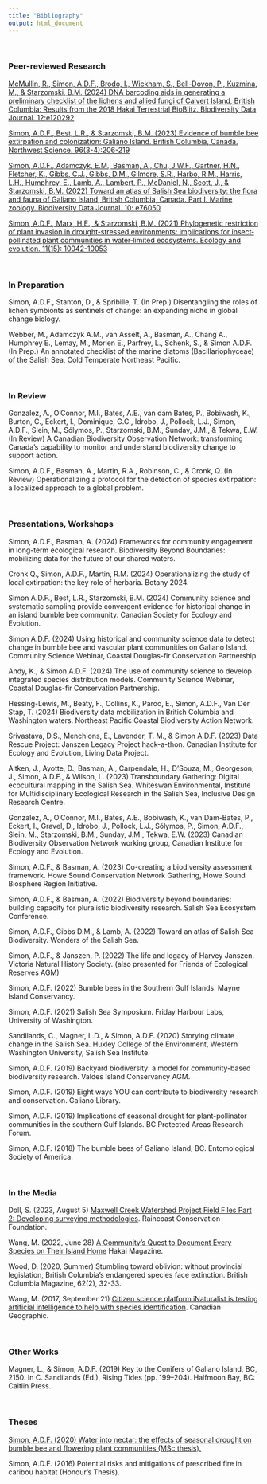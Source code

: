 ```yaml
---
title: "Bibliography"
output: html_document
---
```



\

### <b>Peer-reviewed Research</b> 

[McMullin, R., Simon, A.D.F., Brodo, I., Wickham, S., Bell-Doyon, P., Kuzmina, M., & Starzomski, B.M. (2024) DNA barcoding aids in generating a preliminary checklist of the lichens and allied fungi of Calvert Island, British Columbia: Results from the 2018 Hakai Terrestrial BioBlitz. Biodiversity Data Journal. 12:e120292](https://doi.org/10.3897/BDJ.12.e120292)

[Simon, A.D.F., Best, L.R., & Starzomski, B.M. (2023) Evidence of bumble bee extirpation and colonization: Galiano Island, British Columbia, Canada. Northwest Science. 96(3-4):206-219](https://doi.org/10.3955/046.096.0305)

[Simon, A.D.F., Adamczyk, E.M., Basman, A., Chu, J.W.F., Gartner, H.N., Fletcher, K., Gibbs, C.J., Gibbs, D.M., Gilmore, S.R., Harbo, R.M., Harris, L.H., Humphrey, E., Lamb, A., Lambert, P., McDaniel, N., Scott, J., & Starzomski, B.M. (2022) Toward an atlas of Salish Sea biodiversity: the flora and fauna of Galiano Island, British Columbia, Canada. Part I. Marine zoology. Biodiversity Data Journal. 10: e76050](https://doi.org/10.3897/BDJ.10.e76050)

[Simon, A.D.F., Marx, H.E., & Starzomski, B.M. (2021) Phylogenetic restriction of plant invasion in drought-stressed environments: implications for insect‐pollinated plant communities in water‐limited ecosystems. Ecology and evolution. 11(15): 10042-10053](https://doi.org/10.1002/ece3.7776)

\

### <b>In Preparation</b>

Simon, A.D.F., Stanton, D., & Spribille, T. (In Prep.) Disentangling the roles of lichen symbionts as sentinels of change: an expanding niche in global change biology.

Webber, M., Adamczyk A.M., van Asselt, A., Basman, A., Chang A., Humphrey E., Lemay, M., Morien E., Parfrey, L., Schenk, S., & Simon A.D.F. (In Prep.) An annotated checklist of the marine diatoms (Bacillariophyceae) of the Salish Sea, Cold Temperate Northeast Pacific.

\

### <b>In Review</b>

Gonzalez, A., O’Connor, M.I., Bates, A.E., van dam Bates, P., Bobiwash, K., Burton, C., Eckert, I., Dominique, G.C., Idrobo, J., Pollock, L.J., Simon, A.D.F., Slein, M., Sólymos, P., Starzomski, B.M., Sunday, J.M., & Tekwa, E.W. (In Review) A Canadian Biodiversity Observation Network: transforming Canada’s capability to monitor and understand biodiversity change to support action.

Simon, A.D.F., Basman, A., Martin, R.A., Robinson, C., & Cronk, Q. (In Review) Operationalizing a protocol for the detection of species extirpation: a localized approach to a global problem.

\

### <b>Presentations, Workshops</b>

Simon, A.D.F., Basman, A. (2024) Frameworks for community engagement in long-term ecological research. Biodiversity Beyond Boundaries: mobilizing data for the future of our shared waters.

Cronk Q., Simon, A.D.F., Martin, R.M. (2024) Operationalizing the study of local extirpation: the key role of herbaria. Botany 2024.

Simon A.D.F., Best, L.R., Starzomski, B.M. (2024) Community science and systematic sampling provide convergent evidence for historical change in an island bumble bee community. Canadian Society for Ecology and Evolution.

Simon A.D.F. (2024) Using historical and community science data to detect change in bumble bee and vascular plant communities on Galiano Island. Community Science Webinar, Coastal Douglas-fir Conservation Partnership.

Andy, K., & Simon A.D.F. (2024) The use of community science to develop integrated species distribution models. Community Science Webinar, Coastal Douglas-fir Conservation Partnership.

Hessing-Lewis, M., Beaty, F., Collins, K., Paroo, E., Simon, A.D.F., Van Der Stap, T. (2024) Biodiversity data mobilization in British Columbia and Washington waters. Northeast Pacific Coastal Biodiversity Action Network.

Srivastava, D.S., Menchions, E., Lavender, T. M., & Simon A.D.F. (2023) Data Rescue Project: Janszen Legacy Project hack-a-thon. Canadian Institute for Ecology and Evolution, Living Data Project.

Aitken, J., Ayotte, D., Basman, A., Carpendale, H., D'Souza, M., Georgeson, J., Simon, A.D.F., & Wilson, L. (2023) Transboundary Gathering: Digital ecocultural mapping in the Salish Sea. Whiteswan Environmental, Institute for Multidisciplinary Ecological Research in the Salish Sea, Inclusive Design Research Centre.

Gonzalez, A., O'Connor, M.I., Bates, A.E., Bobiwash, K., van Dam-Bates, P., Eckert, I., Gravel, D., Idrobo, J., Pollock, L.J., Sólymos, P., Simon, A.D.F., Slein, M., Starzomski, B.M., Sunday, J.M., Tekwa, E.W. (2023) Canadian Biodiversity Observation Network working group, Canadian Institute for Ecology and Evolution.

Simon, A.D.F., & Basman, A. (2023) Co-creating a biodiversity assessment framework. Howe Sound Conservation Network Gathering, Howe Sound Biosphere Region Initiative.

Simon, A.D.F., & Basman, A. (2022) Biodiversity beyond boundaries: building capacity for pluralistic biodiversity research. Salish Sea Ecosystem Conference.

Simon, A.D.F., Gibbs D.M., & Lamb, A. (2022) Toward an atlas of Salish Sea Biodiversity. Wonders of the Salish Sea.

Simon, A.D.F., & Janszen, P. (2022) The life and legacy of Harvey Janszen. Victoria Natural History Society. (also presented for Friends of Ecological Reserves AGM)

Simon, A.D.F. (2022) Bumble bees in the Southern Gulf Islands. Mayne Island Conservancy.

Simon, A.D.F. (2021) Salish Sea Symposium. Friday Harbour Labs, University of Washington.

Sandilands, C., Magner, L.D., & Simon, A.D.F. (2020) Storying climate change in the Salish Sea. Huxley College of the Environment, Western Washington University, Salish Sea Institute.

Simon, A.D.F. (2019) Backyard biodiversity: a model for community-based biodiversity research. Valdes Island Conservancy AGM.

Simon, A.D.F. (2019) Eight ways YOU can contribute to biodiversity research and conservation. Galiano Library.

Simon, A.D.F. (2019) Implications of seasonal drought for plant-pollinator communities in the southern Gulf Islands. BC Protected Areas Research Forum.

Simon, A.D.F. (2018) The bumble bees of Galiano Island, BC. Entomological Society of America.

\

### <b>In the Media</b> 

Doll, S. (2023, August 5) [Maxwell Creek Watershed Project Field Files Part 2: Developing surveying methodologies](https://www.raincoast.org/2022/08/maxwell-creek-watershed-project-field-files-part-2-developing-surveying-methodologies/). Raincoast Conservation Foundation.

Wang, M. (2022, June 28) [A Community’s Quest to Document Every Species on Their Island Home](https://hakaimagazine.com/features/a-communitys-quest-to-document-every-species-on-their-island-home) Hakai Magazine.

Wood, D. (2020, Summer) Stumbling toward oblivion: without provincial legislation, British Columbia's endangered species face extinction. British Columbia Magazine, 62(2), 32-33.

Wang, M. (2017, September 21) [Citizen science platform iNaturalist is testing artificial intelligence to help with species identification](https://canadiangeographic.ca/articles/citizen-science-platform-inaturalist-is-testing-artificial-intelligence-to-help-with-species-identification/). Canadian Geographic.

\

### <b>Other Works</b>

Magner, L., & Simon, A.D.F. (2019) Key to the Conifers of Galiano Island, BC, 2150. In C. Sandilands (Ed.), Rising Tides (pp. 199–204). Halfmoon Bay, BC: Caitlin Press.

\

### <b>Theses</b>

[Simon, A.D.F. (2020) Water into nectar: the effects of seasonal drought on bumble bee and flowering plant communities (MSc thesis).](https://dspace.library.uvic.ca:8443/handle/1828/11837/)

Simon, A.D.F. (2016) Potential risks and mitigations of prescribed fire in caribou habitat (Honour's Thesis).
